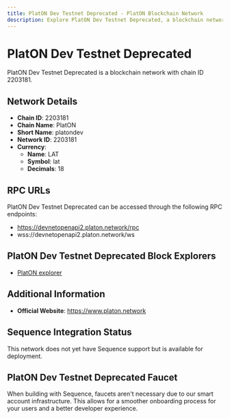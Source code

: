 ```yaml
--- 
title: PlatON Dev Testnet Deprecated - PlatON Blockchain Network
description: Explore PlatON Dev Testnet Deprecated, a blockchain network with chain ID 2203181. Learn about its native currency, LAT, and how to interact with the network.
---
```


# PlatON Dev Testnet Deprecated

PlatON Dev Testnet Deprecated is a blockchain network with chain ID 2203181.

## Network Details

- **Chain ID**: 2203181
- **Chain Name**: PlatON
- **Short Name**: platondev
- **Network ID**: 2203181
- **Currency**: 
  - **Name**: LAT
  - **Symbol**: lat
  - **Decimals**: 18

## RPC URLs

PlatON Dev Testnet Deprecated can be accessed through the following RPC endpoints:

- https://devnetopenapi2.platon.network/rpc
- wss://devnetopenapi2.platon.network/ws

## PlatON Dev Testnet Deprecated Block Explorers

- [PlatON explorer](https://devnetscan.platon.network)

## Additional Information

- **Official Website**: https://www.platon.network

## Sequence Integration Status

This network does not yet have Sequence support but is available for deployment.

## PlatON Dev Testnet Deprecated Faucet

When building with Sequence, faucets aren't necessary due to our smart account infrastructure. This allows for a smoother onboarding process for your users and a better developer experience.
